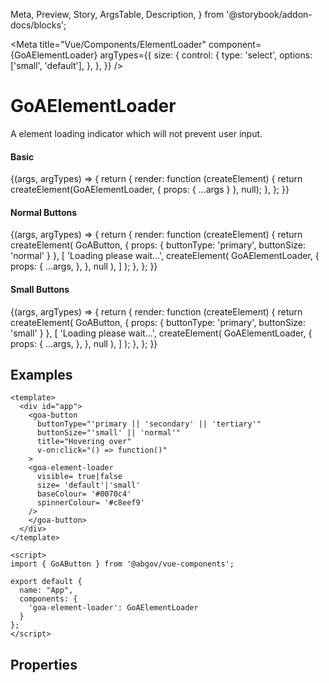 
  Meta,
  Preview,
  Story,
  ArgsTable,
  Description,
} from '@storybook/addon-docs/blocks';

<Meta
  title="Vue/Components/ElementLoader"
  component={GoAElementLoader}
  argTypes={{
    size: {
      control: {
        type: 'select',
        options: ['small', 'default'],
      },
    },
  }}
/>

# GoAElementLoader

A element loading indicator which will not prevent user input.

#### Basic

<Canvas>
  <Story
    name="Basic"
    height={200}
    args={{
      visible: true,
      size: 'default',
      baseColour: '#c8eef9',
      spinnerColour: '#0070c4',
    }}
  >
    {(args, argTypes) => {
      return {
        render: function (createElement) {
          return createElement(GoAElementLoader, { props: { ...args } }, null);
        },
      };
    }}
  </Story>
</Canvas>

#### Normal Buttons

<Canvas>
  <Story
    name="NormalButton"
    height={200}
    args={{
      visible: true,
      size: 'default',
      baseColour: '#0070c4',
      spinnerColour: '#c8eef9',
    }}
  >
    {(args, argTypes) => {
      return {
        render: function (createElement) {
          return createElement(
            GoAButton,
            { props: { buttonType: 'primary', buttonSize: 'normal' } },
            [
              'Loading please wait...',
              createElement(
                GoAElementLoader,
                {
                  props: {
                    ...args,
                  },
                },
                null
              ),
            ]
          );
        },
      };
    }}
  </Story>
</Canvas>

#### Small Buttons

<Canvas>
  <Story
    name="SmallButton"
    height={200}
    args={{
      visible: true,
      size: 'small',
      baseColour: '#0070c4',
      spinnerColour: '#c8eef9',
    }}
  >
    {(args, argTypes) => {
      return {
        render: function (createElement) {
          return createElement(
            GoAButton,
            { props: { buttonType: 'primary', buttonSize: 'small' } },
            [
              'Loading please wait...',
              createElement(
                GoAElementLoader,
                {
                  props: {
                    ...args,
                  },
                },
                null
              ),
            ]
          );
        },
      };
    }}
  </Story>
</Canvas>

## Examples

```
<template>
  <div id="app">
    <goa-button
      buttonType="'primary || 'secondary' || 'tertiary'"
      buttonSize="'small' || 'normal'"
      title="Hovering over"
      v-on:click="() => function()"
    >
    <goa-element-loader
      visible= true|false
      size= 'default'|'small'
      baseColour= '#0070c4'
      spinnerColour= '#c8eef9'
    />
    </goa-button>
  </div>
</template>

<script>
import { GoAButton } from '@abgov/vue-components';

export default {
  name: "App",
  components: {
    'goa-element-loader': GoAElementLoader
  }
};
</script>
```

## Properties

<Description of={GoAElementLoader} />
<ArgsTable of={GoAElementLoader} />
